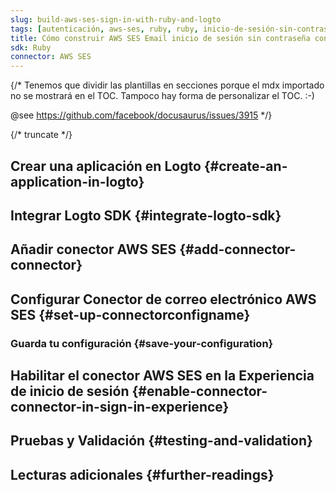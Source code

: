```yaml
---
slug: build-aws-ses-sign-in-with-ruby-and-logto
tags: [autenticación, aws-ses, ruby, ruby, inicio-de-sesión-sin-contraseña, inicio-de-sesión, login]
title: Cómo construir AWS SES Email inicio de sesión sin contraseña con Ruby
sdk: Ruby
connector: AWS SES
---
```


{/*
  Tenemos que dividir las plantillas en secciones porque el mdx importado no se mostrará en el TOC.
  Tampoco hay forma de personalizar el TOC. :-)

  @see https://github.com/facebook/docusaurus/issues/3915
*/}



{/* truncate */}

<Intro connector={connector} sdk="Ruby" link="https://www.ruby-lang.org" />

## Crear una aplicación en Logto \{#create-an-application-in-logto}

<CreateApplication type="Web tradicional" framework="Ruby" />

## Integrar Logto SDK \{#integrate-logto-sdk}

<IntegrateSdk />

## Añadir conector AWS SES \{#add-connector-connector}

<AddPasswordlessConnector
  connector={connector}
  connectorType="Email"
  passwordlessSignUpIdentifier="Dirección de correo electrónico"
/>

## Configurar Conector de correo electrónico AWS SES \{#set-up-connectorconfigname}

<ConnectorGuide />

### Guarda tu configuración \{#save-your-configuration}

<SaveYourConfiguration connector={connector} />

## Habilitar el conector AWS SES en la Experiencia de inicio de sesión \{#enable-connector-connector-in-sign-in-experience}

<EnablePasswordlessConnector
  connectorType="Email"
  passwordlessSignUpIdentifier="Dirección de correo electrónico"
/>

## Pruebas y Validación \{#testing-and-validation}

<TestingAndValidation connector={connector} sdk="Ruby" />

## Lecturas adicionales \{#further-readings}

<FurtherReadings />
